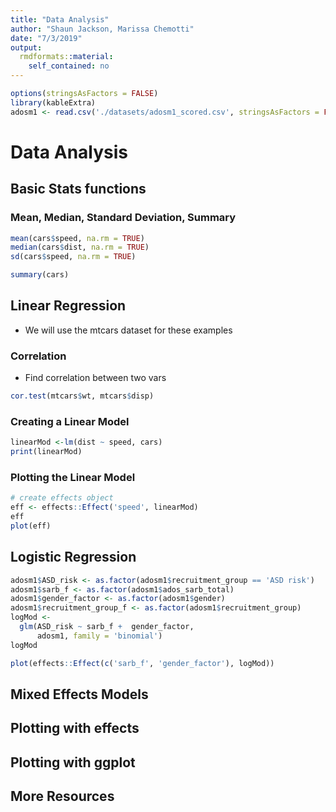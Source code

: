 ```yaml
---
title: "Data Analysis"
author: "Shaun Jackson, Marissa Chemotti"
date: "7/3/2019"
output: 
  rmdformats::material:
    self_contained: no
---
```


```r
options(stringsAsFactors = FALSE)
library(kableExtra)
adosm1 <- read.csv('./datasets/adosm1_scored.csv', stringsAsFactors = FALSE)
```

# Data Analysis

## Basic Stats functions

### Mean, Median, Standard Deviation, Summary
```r

mean(cars$speed, na.rm = TRUE)
median(cars$dist, na.rm = TRUE)
sd(cars$speed, na.rm = TRUE)

summary(cars)
```

## Linear Regression

- We will use the mtcars dataset for these examples

### Correlation

- Find correlation between two vars
```r
cor.test(mtcars$wt, mtcars$disp)
```

### Creating a Linear Model
```r
linearMod <-lm(dist ~ speed, cars)
print(linearMod)
```

### Plotting the Linear Model
```r
# create effects object
eff <- effects::Effect('speed', linearMod)
eff
plot(eff)
```

## Logistic Regression

```r
adosm1$ASD_risk <- as.factor(adosm1$recruitment_group == 'ASD risk')
adosm1$sarb_f <- as.factor(adosm1$ados_sarb_total)
adosm1$gender_factor <- as.factor(adosm1$gender)
adosm1$recruitment_group_f <- as.factor(adosm1$recruitment_group)
logMod <- 
  glm(ASD_risk ~ sarb_f +  gender_factor,
      adosm1, family = 'binomial')
logMod

plot(effects::Effect(c('sarb_f', 'gender_factor'), logMod))
```


## Mixed Effects Models

## Plotting with effects

## Plotting with ggplot

## More Resources

